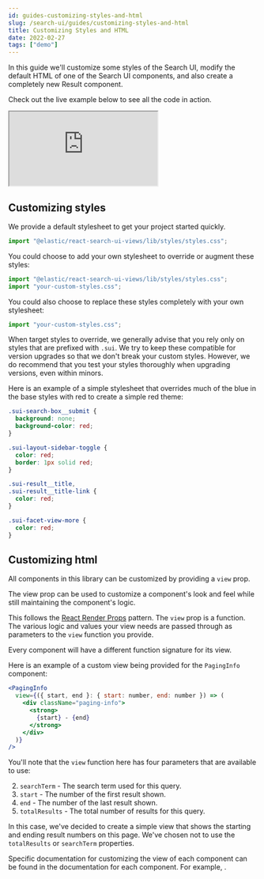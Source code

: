 ```yaml
---
id: guides-customizing-styles-and-html
slug: /search-ui/guides/customizing-styles-and-html
title: Customizing Styles and HTML
date: 2022-02-27
tags: ["demo"]
---
```


In this guide we'll customize some styles of the Search UI, modify the default HTML of one of the Search UI components, and also create a completely new Result component.

Check out the live example below to see all the code in action.

<iframe
  src="https://codesandbox.io/embed/github/elastic/search-ui/tree/master/examples/sandbox?autoresize=1&fontsize=12&initialpath=%2Fcustomizing-styles-and-html&module=%2Fsrc%2Fpages%2Fcustomizing-styles-and-html%2Findex.js&theme=light&view=preview&hidedevtools=1"
  style={{
    width: "100%",
    height: "800px",
    overflow: "hidden"
  }}
  title="Search UI"
  allow="accelerometer; ambient-light-sensor; camera; encrypted-media; geolocation; gyroscope; hid; microphone; midi; payment; usb; vr; xr-spatial-tracking"
  sandbox="allow-forms allow-modals allow-popups allow-presentation allow-same-origin allow-scripts"
></iframe>

## Customizing styles

We provide a default stylesheet to get your project started quickly.

```jsx
import "@elastic/react-search-ui-views/lib/styles/styles.css";
```

You could choose to add your own stylesheet to override or augment these styles:

```jsx
import "@elastic/react-search-ui-views/lib/styles/styles.css";
import "your-custom-styles.css";
```

You could also choose to replace these styles completely with your own stylesheet:

```jsx
import "your-custom-styles.css";
```

When target styles to override, we generally advise that you rely only on styles that are prefixed with `.sui`. We try to keep these compatible for version upgrades so that we don't break your custom styles. However, we do recommend that you test your styles thoroughly when upgrading versions, even within minors.

Here is an example of a simple stylesheet that overrides much of the blue in the base styles with red to create a simple red theme:

```css
.sui-search-box__submit {
  background: none;
  background-color: red;
}

.sui-layout-sidebar-toggle {
  color: red;
  border: 1px solid red;
}

.sui-result__title,
.sui-result__title-link {
  color: red;
}

.sui-facet-view-more {
  color: red;
}
```

## Customizing html

All components in this library can be customized by providing a `view` prop.

The view prop can be used to customize a component's look and feel while still maintaining the component's logic.

This follows the [React Render Props](https://reactjs.org/docs/render-props.html) pattern. The `view` prop is a function. The various
logic and values your view needs are passed through as parameters to the `view` function you provide.

Every component will have a different function signature for its view.

Here is an example of a custom view being provided for the `PagingInfo` component:

```jsx
<PagingInfo
  view={({ start, end }: { start: number, end: number }) => (
    <div className="paging-info">
      <strong>
        {start} - {end}
      </strong>
    </div>
  )}
/>
```

You'll note that the `view` function here has four parameters that are available to use:

2. `searchTerm` - The search term used for this query.
3. `start` - The number of the first result shown.
4. `end` - The number of the last result shown.
5. `totalResults` - The total number of results for this query.

In this case, we've decided to create a simple view that shows the starting and ending result numbers on this page. We've chosen not to use
the `totalResults` or `searchTerm` properties.

Specific documentation for customizing the view of each component can be found in the documentation for each component. For example, <DocLink id="api-react-components-result" section="view-customization" text="the Result component" />.
